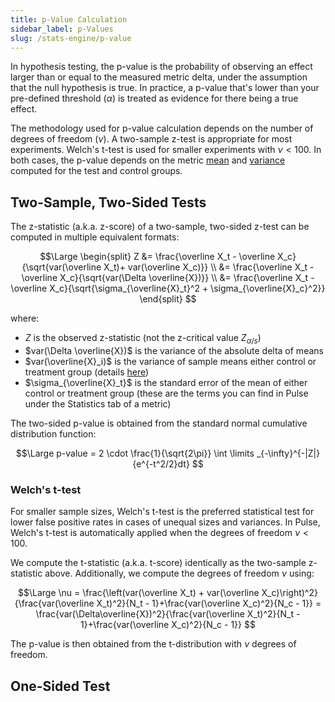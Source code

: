 ```yaml
---
title: p-Value Calculation
sidebar_label: p-Values
slug: /stats-engine/p-value
---
```


In hypothesis testing, the p-value is the probability of observing an effect larger than or equal to the measured metric delta, under the assumption that the null hypothesis is true.  In practice, a p-value that's lower than your pre-defined threshold ($\alpha$) is treated as evidence for there being a true effect.

The methodology used for p-value calculation depends on the number of degrees of freedom ($\nu$).  A two-sample z-test is appropriate for most experiments.  Welch's t-test is used for smaller experiments with $\nu < 100$.  In both cases, the p-value depends on the metric [mean](/stats-engine/metric-deltas) and [variance](/stats-engine/variance) computed for the test and control groups.

## Two-Sample, Two-Sided Tests

The z-statistic (a.k.a. z-score) of a two-sample, two-sided z-test can be computed in multiple equivalent formats:

$$\Large
\begin{split}
Z &= \frac{\overline X_t - \overline X_c}{\sqrt{var(\overline X_t)+ var(\overline X_c)}} \\
&= \frac{\overline X_t - \overline X_c}{\sqrt{var(\Delta \overline{X})}} \\
&= \frac{\overline X_t - \overline X_c}{\sqrt{\sigma_{\overline{X}_t}^2 + \sigma_{\overline{X}_c}^2}}
\end{split}
$$

where:

- $Z$ is the observed z-statistic (not the z-critical value $Z_{\alpha/s}$)
- $var(\Delta \overline{X})$ is the variance of the absolute delta of means
- $var(\overline{X}_i)$ is the variance of sample means either control or treatment group (details [here](/stats-engine/variance))
- $\sigma_{\overline{X}_t}$ is the standard error of the mean of either control or treatment group (these are the terms you can find in Pulse under the Statistics tab of a metric)

The two-sided p-value is obtained from the standard normal cumulative distribution function:

$$\Large
p-value = 2 \cdot \frac{1}{\sqrt{2\pi}} \int \limits _{-\infty}^{-|Z|}{e^{-t^2/2}dt}
$$

### Welch's t-test

For smaller sample sizes, Welch's t-test is the preferred statistical test for lower false positive rates in cases of unequal sizes and variances.  In Pulse, Welch's t-test is automatically applied when the degrees of freedom $\nu < 100$.  

We compute the t-statistic (a.k.a. t-score) identically as the two-sample z-statistic above.  Additionally, we compute the degrees of freedom $\nu$ using:

$$\Large
\nu = \frac{\left(var(\overline X_t) + var(\overline X_c)\right)^2}{\frac{var(\overline X_t)^2}{N_t - 1}+\frac{var(\overline X_c)^2}{N_c - 1}}
= \frac{var(\Delta\overline{X})^2}{\frac{var(\overline X_t)^2}{N_t - 1}+\frac{var(\overline X_c)^2}{N_c - 1}}
$$

The p-value is then obtained from the t-distribution with $\nu$ degrees of freedom.

## One-Sided Test

